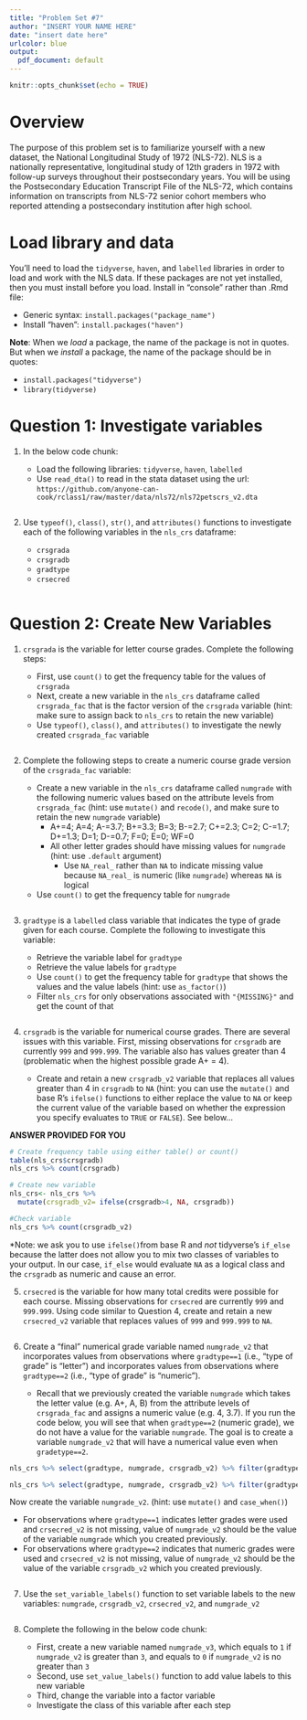 ```yaml
---
title: "Problem Set #7"
author: "INSERT YOUR NAME HERE"
date: "insert date here"
urlcolor: blue
output: 
  pdf_document: default
---
```


```r
knitr::opts_chunk$set(echo = TRUE)
```


# Overview

The purpose of this problem set is to familiarize yourself with a new dataset, the National Longitudinal Study of 1972 (NLS-72). NLS is a nationally representative, longitudinal study of 12th graders in 1972 with follow-up surveys throughout their postsecondary years. You will be using the Postsecondary Education Transcript File of the NLS-72, which contains information on transcripts from NLS-72 senior cohort members who reported attending a postsecondary institution after high school.

# Load library and data

You'll need to load the `tidyverse`, `haven`, and `labelled` libraries in order to load and work with the NLS data. If these packages are not yet installed, then you must install before you load. Install in "console" rather than .Rmd file:  

- Generic syntax: `install.packages("package_name")`
- Install "haven": `install.packages("haven")`

**Note**: When we _load_ a package, the name of the package is not in quotes. But when we _install_ a package, the name of the package should be in quotes:   

- `install.packages("tidyverse")`
- `library(tidyverse)`

# Question 1: Investigate variables


1. In the below code chunk:

    - Load the following libraries: `tidyverse`, `haven`, `labelled`
    - Use `read_dta()` to read in the stata dataset using the url: `https://github.com/anyone-can-cook/rclass1/raw/master/data/nls72/nls72petscrs_v2.dta`

```r

```


2. Use `typeof()`, `class()`, `str()`, and `attributes()` functions to investigate each of the following variables in the `nls_crs` dataframe:  

    - `crsgrada`
    - `crsgradb`
    - `gradtype`
    - `crsecred`

```r

```

# Question 2: Create New Variables


1. `crsgrada` is the variable for letter course grades. Complete the following steps:

    - First, use `count()` to get the frequency table for the values of `crsgrada`
    - Next, create a new variable in the `nls_crs` dataframe called `crsgrada_fac` that is the factor version of the `crsgrada` variable (hint: make sure to assign back to `nls_crs` to retain the new variable)
    - Use `typeof()`, `class()`, and `attributes()` to investigate the newly created `crsgrada_fac` variable

```r

```


2. Complete the following steps to create a numeric course grade version of the `crsgrada_fac` variable:  

    - Create a new variable in the `nls_crs` dataframe called `numgrade` with the following numeric values based on the attribute levels from `crsgrada_fac` (hint: use `mutate()` and `recode()`, and make sure to retain the new `numgrade` variable)
      - A+=4; A=4; A-=3.7; B+=3.3; B=3; B-=2.7; C+=2.3; C=2; C-=1.7; D+=1.3; D=1; D-=0.7; F=0; E=0; WF=0
      - All other letter grades should have missing values for `numgrade` (hint: use `.default` argument)
        - Use `NA_real_` rather than `NA` to indicate missing value because `NA_real_` is numeric (like `numgrade`) whereas `NA` is logical
    - Use `count()` to get the frequency table for `numgrade`

```r

```


3. `gradtype` is a `labelled` class variable that indicates the type of grade given for each course. Complete the following to investigate this variable:

    - Retrieve the variable label for `gradtype`
    - Retrieve the value labels for `gradtype`
    - Use `count()` to get the frequency table for `gradtype` that shows the values and the value labels (hint: use `as_factor()`)
    - Filter `nls_crs` for only observations associated with `"{MISSING}"` and get the count of that

```r

```


4. `crsgradb` is the variable for numerical course grades. There are several issues with this variable. First, missing observations for `crsgradb` are currently `999` and `999.999`.  The variable also has values greater than 4 (problematic when the highest possible grade A+ = 4).

    - Create and retain a new `crsgradb_v2` variable that replaces all values greater than 4 in `crsgradb` to `NA`  (hint: you can use the `mutate()` and base R's `ifelse()` functions to either replace the value to `NA` or keep the current value of the variable based on whether the expression you specify evaluates to `TRUE` or `FALSE`). See below...
  
__ANSWER PROVIDED FOR YOU__
```r
# Create frequency table using either table() or count()
table(nls_crs$crsgradb)
nls_crs %>% count(crsgradb) 

# Create new variable
nls_crs<- nls_crs %>% 
  mutate(crsgradb_v2= ifelse(crsgradb>4, NA, crsgradb))

#Check variable
nls_crs %>% count(crsgradb_v2)

```

*Note: we ask you to use `ifelse()`from base R and _not_ tidyverse's `if_else` because the latter does not allow you to mix two classes of variables to your output. In our case, `if_else` would evaluate `NA` as a logical class and the `crsgradb` as numeric and cause an error. 

5. `crsecred` is the variable for how many total credits were possible for each course. Missing observations for `crsecred` are currently `999` and `999.999`.  Using code similar to Question 4, create and retain a new `crsecred_v2` variable that replaces values of `999` and `999.999` to `NA`. 

```r

```


6. Create a "final" numerical grade variable named `numgrade_v2` that incorporates values from observations where `gradtype==1` (i.e., "type of grade" is "letter") and incorporates values from observations where `gradtype==2` (i.e., "type of grade" is "numeric").  

    - Recall that we previously created the variable `numgrade` which takes the letter value (e.g. A+, A, B) from the attribute levels of `crsgrada_fac` and assigns a numeric value (e.g. 4, 3.7). If you run the code below, you will see that when `gradtype==2` (numeric grade), we do not have a value for the variable `numgrade`. The goal is to create a variable `numgrade_v2` that will have a numerical value even when `gradetype==2`.

```r
nls_crs %>% select(gradtype, numgrade, crsgradb_v2) %>% filter(gradtype == 1) %>% head()

nls_crs %>% select(gradtype, numgrade, crsgradb_v2) %>% filter(gradtype == 2) %>% head()
```

Now create the variable `numgrade_v2`. (hint: use `mutate()` and `case_when()`)

- For observations where `gradtype==1` indicates letter grades were used and `crsecred_v2` is not missing, value of `numgrade_v2` should be the value of the variable `numgrade` which you created previously.
- For observations where `gradtype==2` indicates that numeric grades were used and `crsecred_v2` is not missing, value of `numgrade_v2` should be the value of the variable `crsgradb_v2` which you created previously.
    
```r

```


7. Use the `set_variable_labels()` function to set variable labels to the new variables: `numgrade`, `crsgradb_v2`, `crsecred_v2`, and `numgrade_v2`

```r

```


8. Complete the following in the below code chunk:

    - First, create a new variable named `numgrade_v3`, which equals to `1` if `numgrade_v2` is greater than `3`, and equals to `0` if `numgrade_v2` is no greater than `3`
    - Second, use `set_value_labels()` function to add value labels to this new variable
    - Third, change the variable into a factor variable
    - Investigate the class of this variable after each step

```r

```

